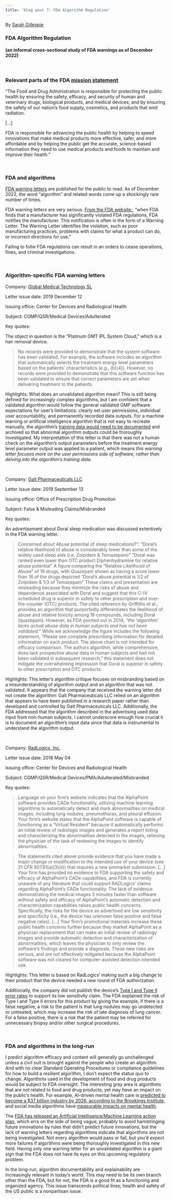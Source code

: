 ```yaml
---
title: 'blog post 7: FDA Algorithm Regulation'
---
```

By [Sarah Gillespie](https://www.linkedin.com/in/sarahg4567/)
 
### FDA Algorithm Regulation

#### (an informal cross-sectional study of FDA warnings as of December 2022)

<br> 

### Relevant parts of the FDA [mission statement](https://www.fda.gov/about-fda/what-we-do)

"The Food and Drug Administration is responsible for protecting the public health by ensuring the safety, efficacy, and security of human and veterinary drugs, biological products, and medical devices; and by ensuring the safety of our nation's food supply, cosmetics, and products that emit radiation.

[...]

FDA is responsible for advancing the public health by helping to speed innovations that make medical products more effective, safer, and more affordable and by helping the public get the accurate, science-based information they need to use medical products and foods to maintain and improve their health."

<br>

### FDA and algorithms

[FDA warning letters](https://www.fda.gov/inspections-compliance-enforcement-and-criminal-investigations/compliance-actions-and-activities/warning-letters) are published for the public to read. As of December 2022, the word “algorithm” and related words come up a shockingly rare number of times.

FDA warning letters are very serious. [From the FDA website: ](https://www.fda.gov/inspections-compliance-enforcement-and-criminal-investigations/warning-letters/about-warning-and-close-out-letters), "when FDA finds that a manufacturer has significantly violated FDA regulations, FDA notifies the manufacturer. This notification is often in the form of a Warning Letter. The Warning Letter identifies the violation, such as poor manufacturing practices, problems with claims for what a product can do, or incorrect directions for use."


Failing to follw FDA regulations can result in an orders to cease operations, fines, and criminal investigations.

<br> 

### Algorithm-specific FDA warning letters

Company: [Global Medical Technology SL](https://www.fda.gov/inspections-compliance-enforcement-and-criminal-investigations/warning-letters/global-medical-technology-sl-598226-12202019)


Letter issue date: 2019 December 12


Issuing office: Center for Devices and Radiological Health


Subject: CGMP/QSR/Medical Devices/Adulterated


Key quotes:

The object in question is the “Platinum GMT IPL System Cloud,” which is a hair removal device.

>No records were provided to demonstrate that the system software has been validated. For example, the software includes an algorithm that automatically selects the treatment energy level parameters based on the patients’ characteristics (e.g., (b)(4)). However, no records were provided to demonstrate that this software function has been validated to ensure that correct parameters are set when delivering treatment to the patients.

Highlights: What does an unvalidated algorithm mean? This is still being defined for increasingly complex algorithms, but I am confident that a validated algorithm would follow the general validated GMP software expectations for user’s limitations: clearly set user permissions, individual user accountability, and permanently recorded data outputs. For a machine learning or artificial intelligence algorithm that is not easy to recreate manually, the algorithm’s [training data would need to be documented](https://arxiv.org/abs/1803.09010) and archived so that abnormal algorithm outputs could be thoroughly investigated. My interpretation of this letter is that there was not a human check on the algorithm’s output parameters before the treatment energy level parameter output was applied to a patient, which means *this warning letter focuses more on the user permissions side of software, rather than delving into the algorithm’s training data.*

<br> 

Company: [Galt Pharmaceuticals LLC](https://www.fda.gov/inspections-compliance-enforcement-and-criminal-investigations/warning-letters/galt-pharmaceuticals-llc-593156-09132019)


Letter issue date: 2019 September 13


Issuing office: Office of Prescription Drug Promotion


Subject: False & Misleading Claims/Misbranded


Key quotes: 

An advertisement about Doral sleep medication was discussed extentively in the FDA warning letter.

>Concerned about Abuse potential of sleep medications?”:
>“Doral’s relative likelihood of abuse is considerably lower than some of the widely used sleep aids (i.e. Zolpidem & Temazepam)”
>“Doral was ranked even lower than OTC product Diphenhydramine for relative abuse potential”
>A figure comparing the “Relative Likelihood of Abuse” of 19 drugs, with Quazepam shown as having a score lower than 16 of the drugs depicted
> “Doral’s abuse potential is 1/2 of Zolpidem & 1/3 of Temazepam”
>These claims and presentation are misleading because they minimize the risks of abuse and dependence associated with Doral and suggest that this C-IV scheduled drug is superior in safety to other prescription and over-the-counter (OTC) products. The cited reference by Griffiths et al., provides an algorithm that purportedly differentiates the likelihood of abuse and relative toxicity among 19 compounds, including Doral (quazepam). However, as FDA pointed out in 2014, *“the ‘algorithm’ lacks actual abuse data in human subjects and has not been validated.”* While we acknowledge the figure includes the following statement, “Please see complete prescribing information for detailed information on each product. The above chart is not intended for efficacy comparison. The authors algorithm, while comprehensive, does lack prospective abuse data in human subjects and had not been validated in subsequent research,” this statement does not mitigate the overwhelming impression that Doral is superior in safety to other prescription and OTC products.

Highlights: This letter’s algorithm critique focuses on misbranding based on a misunderstanding of algorithm output and an algorithm that was not validated. It appears that the company that received the warning letter did not create the algorithm: Galt Pharmaceuticals LLC relied on an algorithm that appears to have been published in a research paper rather than developed and controlled by Galt Pharmaceuticals LLC.
Additionally, the FDA addressed that the algorithm described in the advertising used data input from non-human subjects. I cannot underscore enough how crucial it is to document an algorithm’s input data since that data is instrumental to understand the algorithm output.

<br> 

Company: [RadLogics, Inc.](https://www.fda.gov/inspections-compliance-enforcement-and-criminal-investigations/warning-letters/radlogics-inc-515599-04052018)


Letter issue date: 2018 May 04


Issuing office: Center for Devices and Radiological Health


Subject: CGMP/QSR/Medical Devices/PMA/Adulterated/Misbranded


Key quotes:

>Language on your firm’s website indicates that the AlphaPoint software provides CADe functionality, utilizing machine learning algorithms to automatically detect and mark abnormalities on medical images, including lung nodules, pneumothorax, and pleural effusion. Your firm’s website states that the AlphaPoint software is capable of functioning as a “Virtual Resident” because it automatically performs an initial review of radiologic images and generates a report listing and characterizing the abnormalities detected in the images, relieving the physician of the task of reviewing the images to identify abnormalities. 
 
>The statements cited above provide evidence that you have made a major change or modification to the intended use of your device (see 21 CFR 807.81(a)(3)(ii)) that requires a new premarket submission. [...] Your firm has provided no evidence to FDA supporting the safety and efficacy of AlphaPoint’s CADe capabilities, and FDA is currently unaware of any literature that could support RADLogics’ claims regarding AlphaPoint’s CADe functionality. The lack of evidence demonstrating the medical images 3 minutes faster than software without safety and efficacy of AlphaPoint’s automatic detection and characterization capabilities raises public health concerns. Specifically, the risks for the device as advertised are low sensitivity and specificity (i.e., the device has unknown false positive and false negative rates). [...] Your firm’s promotional materials increase these public health concerns further because they market AlphaPoint as a physician replacement that can make an initial review of radiology images and provide automatic detection and characterization of abnormalities, which leaves the physician to only review the software’s findings and provide a diagnosis. These new risks are serious, and are not effectively mitigated because the AlphaPoint software was not cleared for computer-assisted detection intended use.

Highlights: This letter is based on RadLogics’ making such a big change to their product that the device needed a new round of FDA authorization.

Additionally, the company did not publish the device’s [Type I and Type II error rates](https://online.stat.psu.edu/stat200/lesson/6/6.1) to support its low sensitivity claim. The FDA explained the risk of Type I and Type II errors for this product by giving the example, if there is a false negative, a risk to the patient is that lung nodules may go undetected or untreated, which may increase the risk of late diagnosis of lung cancer. For a false positive, there is a risk that the patient may be referred for unnecessary biopsy and/or other surgical procedures.

<br> 

### FDA and algorithms in the long-run

I predict algorithm efficacy and content will generally go unchallenged unless a civil suit is brought against the people who create an algorithm. And with no clear Standard Operating Procedures or compliance guidelines for how to build a resilient algorithm, I don’t expect the status quo to change. Algorithms used in the development of food and drug products would be subject to FDA oversight. The interesting gray area is algorithms that are not related to food and drug products, yet may have an impact on the public’s health. For example, AI-driven mental health care is [predicted to become a $37 billion industry by 2026, according to the Brookings Institute,](https://www.brookings.edu/techstream/the-wellness-industrys-risky-embrace-of-ai-driven-mental-health-care/) and social media algorithms have [measurable impacts on mental health](https://hai.stanford.edu/news/psychiatrists-perspective-social-media-algorithms-and-mental-health).

The [FDA has released an Artificial Intelligence/Machine Learning action plan](https://www.fda.gov/news-events/press-announcements/fda-releases-artificial-intelligencemachine-learning-action-plan), which errs on the side of being vague, probably to avoid hamstringing future innovations by rules that didn’t predict future innovations, but the lack of warning letters regarding algorithms indicate that algorithms are not being investigated. Not every algorithm would pass or fail, but you’d expect more failures if algorithms were being thoroughly investigated in this new field. Having only one warning letter for an unvalidated algorithm is a giant sign that the FDA does not have its eyes on this upcoming regulatory problem.

In the long-run, algorithm documentability and explainability are increasingly relevant in today's world. This may need to be its own branch other than the FDA, but for not, the FDA is a good fit as a functioning and organized agency. This issue transcends political lines; health and safety of the US public is a nonpartisan issue.
